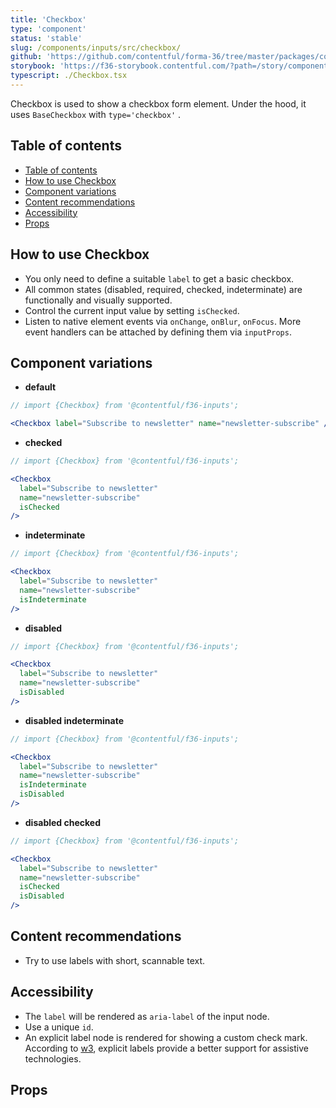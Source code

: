 ```yaml
---
title: 'Checkbox'
type: 'component'
status: 'stable'
slug: /components/inputs/src/checkbox/
github: 'https://github.com/contentful/forma-36/tree/master/packages/components/inputs/src/checkbox'
storybook: 'https://f36-storybook.contentful.com/?path=/story/components-checkbox--overview'
typescript: ./Checkbox.tsx
---
```


Checkbox is used to show a checkbox form element. Under the hood, it uses `BaseCheckbox` with `type='checkbox'` .

## Table of contents

- [Table of contents](#table-of-contents)
- [How to use Checkbox](#how-to-use-checkbox)
- [Component variations](#component-variations)
- [Content recommendations](#content-recommendations)
- [Accessibility](#accessibility)
- [Props](#props)

## How to use Checkbox

- You only need to define a suitable `label` to get a basic checkbox.
- All common states (disabled, required, checked, indeterminate) are functionally and visually supported.
- Control the current input value by setting `isChecked`.
- Listen to native element events via `onChange`, `onBlur`, `onFocus`. More event handlers can be attached by defining them via `inputProps`.

## Component variations

- **default**

```jsx
// import {Checkbox} from '@contentful/f36-inputs';

<Checkbox label="Subscribe to newsletter" name="newsletter-subscribe" />
```

- **checked**

```jsx
// import {Checkbox} from '@contentful/f36-inputs';

<Checkbox
  label="Subscribe to newsletter"
  name="newsletter-subscribe"
  isChecked
/>
```

- **indeterminate**

```jsx
// import {Checkbox} from '@contentful/f36-inputs';

<Checkbox
  label="Subscribe to newsletter"
  name="newsletter-subscribe"
  isIndeterminate
/>
```

- **disabled**

```jsx
// import {Checkbox} from '@contentful/f36-inputs';

<Checkbox
  label="Subscribe to newsletter"
  name="newsletter-subscribe"
  isDisabled
/>
```

- **disabled indeterminate**

```jsx
// import {Checkbox} from '@contentful/f36-inputs';

<Checkbox
  label="Subscribe to newsletter"
  name="newsletter-subscribe"
  isIndeterminate
  isDisabled
/>
```

- **disabled checked**

```jsx
// import {Checkbox} from '@contentful/f36-inputs';

<Checkbox
  label="Subscribe to newsletter"
  name="newsletter-subscribe"
  isChecked
  isDisabled
/>
```

## Content recommendations

- Try to use labels with short, scannable text.

## Accessibility

- The `label` will be rendered as `aria-label` of the input node.
- Use a unique `id`.
- An explicit label node is rendered for showing a custom check mark. According to [w3](https://www.w3.org/WAI/tutorials/forms/labels/#associating-labels-implicitly), explicit labels provide a better support for assistive technologies.

## Props


<Props of="Checkbox" />
